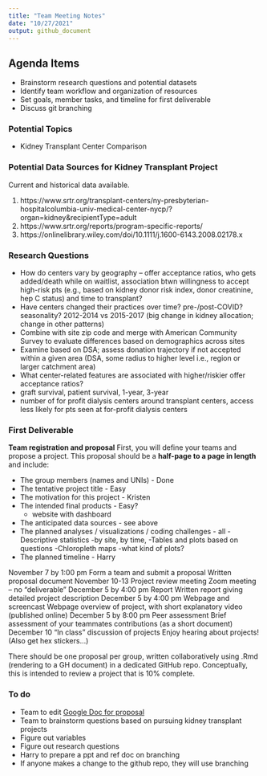 ```yaml
---
title: "Team Meeting Notes"
date: "10/27/2021"
output: github_document
---
```


## Agenda Items
* Brainstorm research questions and potential datasets
* Identify team workflow and organization of resources
* Set goals, member tasks, and timeline for first deliverable
* Discuss git branching

### Potential Topics
* Kidney Transplant Center Comparison

### Potential Data Sources for Kidney Transplant Project

Current and historical data available.

1. https://www.srtr.org/transplant-centers/ny-presbyterian-hospitalcolumbia-univ-medical-center-nycp/?organ=kidney&recipientType=adult  
2. https://www.srtr.org/reports/program-specific-reports/ 
3. https://onlinelibrary.wiley.com/doi/10.1111/j.1600-6143.2008.02178.x

### Research Questions

* How do centers vary by geography -- offer acceptance ratios, who gets added/death while on waitlist, association btwn willingness to accept high-risk pts (e.g., based on kidney donor risk index, donor creatinine, hep C status) and time to transplant?
* Have centers changed their practices over time? pre-/post-COVID? seasonality? 2012-2014 vs 2015-2017 (big change in kidney allocation; change in other patterns)
* Combine with site zip code and merge with American Community Survey to evaluate differences based on demographics across sites
* Examine based on DSA; assess donation trajectory if not accepted within a given area (DSA, some radius to higher level i.e., region or larger catchment area)
* What center-related features are associated with higher/riskier offer acceptance ratios?
* graft survival, patient survival, 1-year, 3-year
* number of for profit dialysis centers around transplant centers, access less likely for pts seen at for-profit dialysis centers

### First Deliverable

**Team registration and proposal**
First, you will define your teams and propose a project. This proposal should be a **half-page to a page in length** and include:

* The group members (names and UNIs) - Done
* The tentative project title - Easy
* The motivation for this project - Kristen 
* The intended final products - Easy?
  - website with dashboard
* The anticipated data sources - see above
* The planned analyses / visualizations / coding challenges - all
  -Descriptive statistics
  -by site, by time, 
  -Tables and plots based on questions
  -Chloropleth maps
  -what kind of plots?
* The planned timeline - Harry
  
November 7 by 1:00 pm	Form a team and submit a proposal	Written proposal document
November 10-13	Project review meeting	Zoom meeting – no “deliverable”
December 5 by 4:00 pm	Report	Written report giving detailed project description
December 5 by 4:00 pm	Webpage and screencast	Webpage overview of project, with short explanatory video (published online)
December 5 by 8:00 pm	Peer assessment	Brief assessment of your teammates contributions (as a short document)
December 10	“In class” discussion of projects	Enjoy hearing about projects! (Also get hex stickers…)


There should be one proposal per group, written collaboratively using .Rmd (rendering to a GH document) in a dedicated GitHub repo. Conceptually, this is intended to review a project that is 10% complete.

### To do
* Team to edit [Google Doc for proposal](https://docs.google.com/document/d/1GPay1f_uq9Cp08fZPiQxeAjYNhL9D7ojNZE5lsB0K-Q/edit?usp=sharing) 
* Team to brainstorm questions based on pursuing kidney transplant projects
* Figure out variables
* Figure out research questions
* Harry to prepare a ppt and ref doc on branching
* If anyone makes a change to the github repo, they will use branching

